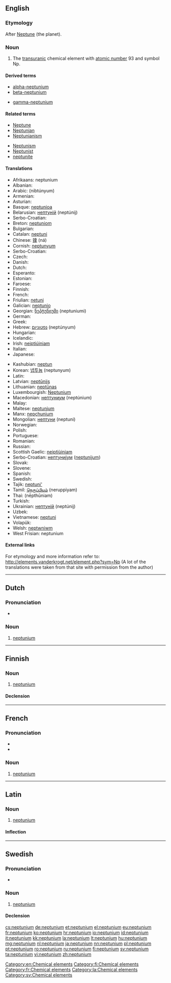 {{also|Neptunium|neptuunium}}
==English==

{{elements|Np|uranium|U|plutonium|Pu}}

===Etymology===
After [[Neptune]] (the planet).

===Noun===
{{en-noun|-}}
{{wikipedia}}

# The [[transuranic]] chemical element with [[atomic number]] 93 and symbol Np.

====Derived terms====
{{der-top}}
* [[alpha-neptunium]]
* [[beta-neptunium]]
{{der-mid}}
* [[gamma-neptunium]]
{{der-bottom}}

====Related terms====
{{rel-top}}
* [[Neptune]]
* [[Neptunian]]
* [[Neptunianism]]
{{rel-mid}}
* [[Neptunism]]
* [[Neptunist]]
* [[neptunite]]
{{rel-bottom}}

====Translations====
{{rfc-tsort|duplicate language: Serbo-Croatian}}
{{trans-top|chemical element}}
* Afrikaans: neptunium
* Albanian: {{t-|sq|neptun|xs=Albanian}}
* Arabic: {{Arab|[[نبتونيوم]]}} (nibtúnyum) {{m}}
* Armenian: {{t-|hy|նեպտունիում|tr=neptunium}}
* Asturian: {{t-|ast|neptuniu|m}}
* Basque: [[neptunioa]]
* Belarusian: [[нептунiй]] (neptúnij) {{m}}
* Serbo-Croatian: {{t|sh|neptunij}}
* Breton: [[neptuniom]]
* Bulgarian: {{t-|bg|нептуний|m|tr=neptúnij}}
* Catalan: [[neptuni]]
* Chinese: [[镎]] (ná)
* Cornish: [[neptunyum]]
* Serbo-Croatian: {{t|sh|neptunij}}
* Czech: {{t+|cs|neptunium}}
* Danish: {{t-|da|neptunium}}
* Dutch: {{t+|nl|neptunium|n}}
* Esperanto: {{t-|eo|neptunio|xs=Esperanto}}
* Estonian: {{t-|et|neptuunium}}
* Faroese: {{t-|fo|neptunium|xs=Faroese}}
* Finnish: {{t+|fi|neptunium}}
* French: {{t+|fr|neptunium|m}}
* Friulian: [[netuni]]
* Galician: [[neptunio]]
* Georgian: [[ნეპტუნიუმი]] (neptuniumi)
* German: {{t+|de|Neptunium|n}}
* Greek: {{t+|el|ποσειδώνιο|n|tr=poseidónio}}
* Hebrew: [[נפטוניום]] (neptúnyum)
* Hungarian: {{t+|hu|neptúnium}}
* Icelandic: {{t-|is|neptún}}
* Irish: [[neiptiúiniam]]
* Italian: {{t+|it|nettunio|m}}
* Japanese: {{t+|ja|ネプツニウム|tr=neputsuniumu}}
{{trans-mid}}
* Kashubian: [[neptun]]
* Korean: [[넵투늄]] (neptunyum)
* Latin: {{t+|la|neptunium}}
* Latvian: [[neptūnijs]]
* Lithuanian: [[neptūnas]]
* Luxembourgish: [[Neptunium]]
* Macedonian: [[нептуниум]] (neptúnium) {{m}}
* Malay: {{t-|ms|neptunium|xs=Malay}}
* Maltese: [[neptunjum]]
* Manx: [[nepçhunium]]
* Mongolian: [[нептуни]] (neptuni)
* Norwegian: {{t-|no|neptunium}}
* Polish: {{t+|pl|neptun|m}}
* Portuguese: {{t+|pt|neptúnio|m}}
* Romanian: {{t+|ro|neptuniu|n}}
* Russian: {{t+|ru|нептуний|m|tr=neptúnij}}
* Scottish Gaelic: [[neiptiùiniam]]
* Serbo-Croatian: [[нептуниjум]] ([[neptunijum]]) {{m}}
* Slovak: {{t-|sk|neptunium}}
* Slovene: {{t+|sl|neptunij}}
* Spanish: {{t+|es|neptunio|m}}
* Swedish: {{t+|sv|neptunium|n}}
* Tajik: [[neptuni']]
* Tamil: [[நெருப்பியம்]] (neruppiyam)
* Thai: {{Thai|[[เนปทูเนียม]]}} (nēpthūniam)
* Turkish: {{t+|tr|neptünyum}}
* Ukrainian: [[нептунiй]] (neptúnij) {{m}}
* Uzbek: {{t-|uz|нептуний|tr=neptuniy|sc=Cyrl|xs=Uzbek}}
* Vietnamese: [[neptuni]]
* Volapük: {{t-|vo|neptunin|xs=Volapük}}
* Welsh: [[neptwniwm]]
* West Frisian: neptunium
{{trans-bottom}}

====External links====
For etymology and more information refer to:
http://elements.vanderkrogt.net/element.php?sym=Np
(A lot of the translations were taken from that site with permission from the author)

[[Category:en:Chemical elements]]

----

==Dutch==
{{wikipedia|lang=nl}}
{{elements|Np|uranium|U|plutonium|Pu|lang=nl}}

===Pronunciation===
* {{audio|Nl-neptunium.ogg|Audio}}

===Noun===
{{nl-noun|n|-|-}}

# [[#English|neptunium]]

----

==Finnish==
{{wikipedia|lang=fi}}

===Noun===
{{fi-noun}}

# [[#English|neptunium]]

====Declension====
{{fi-decl-risti|neptunium|i=0}}

[[Category:fi:Chemical elements]]

----

==French==
{{wikipedia|lang=fr}}

===Pronunciation===
* {{IPA|/nɛp.ty.njɔm/|lang=fr}}
* {{audio|Fr-Paris--neptunium.ogg|Audio (Paris)}}

===Noun===
{{fr-noun-unc|m}}

# [[#English|neptunium]]

[[Category:fr:Chemical elements]]

----

==Latin==
{{wikipedia|lang=la}}

===Noun===
{{la-noun|neptūnium|neptunii|neptūniī|n|second}}

# [[#English|neptunium]]

====Inflection====
{{la-decl-2nd-N|neptuni|neptūni}}

[[Category:la:Chemical elements]]

----

==Swedish==
{{wikipedia|lang=sv}}

===Pronunciation===
* {{IPA|/nɛpˈtʉːnɪɵm/|lang=sv}}

===Noun===
{{sv-noun|g=n}}

# [[#English|neptunium]]

====Declension====
{{sv-noun-unc-irreg-n|2=neptuniumet}}

[[Category:sv:Chemical elements]]

[[cs:neptunium]]
[[de:neptunium]]
[[et:neptunium]]
[[el:neptunium]]
[[eu:neptunium]]
[[fr:neptunium]]
[[ko:neptunium]]
[[hr:neptunium]]
[[io:neptunium]]
[[id:neptunium]]
[[it:neptunium]]
[[kk:neptunium]]
[[la:neptunium]]
[[lt:neptunium]]
[[hu:neptunium]]
[[mg:neptunium]]
[[nl:neptunium]]
[[ja:neptunium]]
[[nn:neptunium]]
[[pl:neptunium]]
[[pt:neptunium]]
[[ro:neptunium]]
[[ru:neptunium]]
[[fi:neptunium]]
[[sv:neptunium]]
[[ta:neptunium]]
[[vi:neptunium]]
[[zh:neptunium]]